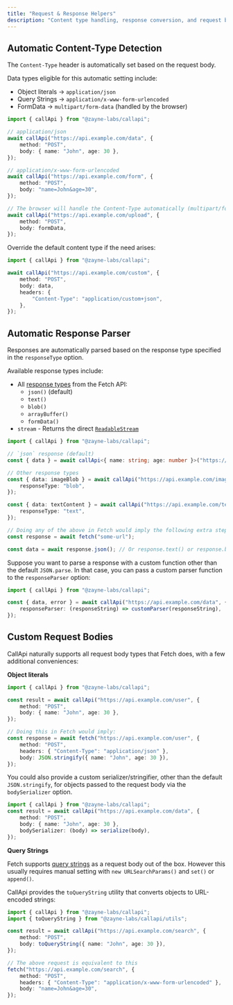 ```yaml
---
title: "Request & Response Helpers"
description: "Content type handling, response conversion, and request body processing"
---
```


## Automatic Content-Type Detection

The `Content-Type` header is automatically set based on the request body.

Data types eligible for this automatic setting include:

- Object literals → `application/json`
- Query Strings → `application/x-www-form-urlencoded`
- FormData → `multipart/form-data` (handled by the browser)

```ts title="api.ts"
import { callApi } from "@zayne-labs/callapi";

// application/json
await callApi("https://api.example.com/data", {
	method: "POST",
	body: { name: "John", age: 30 },
});

// application/x-www-form-urlencoded
await callApi("https://api.example.com/form", {
	method: "POST",
	body: "name=John&age=30",
});

// The browser will handle the Content-Type automatically (multipart/form-data)
await callApi("https://api.example.com/upload", {
	method: "POST",
	body: formData,
});
```

Override the default content type if the need arises:

```ts title="api.ts"
import { callApi } from "@zayne-labs/callapi";

await callApi("https://api.example.com/custom", {
	method: "POST",
	body: data,
	headers: {
		"Content-Type": "application/custom+json",
	},
});
```

## Automatic Response Parser

Responses are automatically parsed based on the response type specified in the `responseType` option.

Available response types include:

- All [response types](https://developer.mozilla.org/en-US/docs/Web/API/Response#instance_methods) from the Fetch API:
   - `json()` (default)
   - `text()`
   - `blob()`
   - `arrayBuffer()`
   - `formData()`
- `stream` - Returns the direct [`ReadableStream`](https://developer.mozilla.org/en-US/docs/Web/API/Response/body)

```ts title="api.ts"
import { callApi } from "@zayne-labs/callapi";

// `json` response (default)
const { data } = await callApi<{ name: string; age: number }>("https://api.example.com/user");

// Other response types
const { data: imageBlob } = await callApi("https://api.example.com/image", {
	responseType: "blob",
});

const { data: textContent } = await callApi("https://api.example.com/text", {
	responseType: "text",
});

// Doing any of the above in Fetch would imply the following extra steps:
const response = await fetch("some-url");

const data = await response.json(); // Or response.text() or response.blob() etc
```

Suppose you want to parse a response with a custom function other than the default `JSON.parse`. In that case, you can pass a custom parser function to the `responseParser` option:

```ts title="api.ts"
import { callApi } from "@zayne-labs/callapi";

const { data, error } = await callApi("https://api.example.com/data", {
	responseParser: (responseString) => customParser(responseString),
});
```

## Custom Request Bodies

CallApi naturally supports all request body types that Fetch does, with a few additional conveniences:

**Object literals**

```ts title="api.ts"
import { callApi } from "@zayne-labs/callapi";

const result = await callApi("https://api.example.com/user", {
	method: "POST",
	body: { name: "John", age: 30 },
});

// Doing this in Fetch would imply:
const response = await fetch("https://api.example.com/user", {
	method: "POST",
	headers: { "Content-Type": "application/json" },
	body: JSON.stringify({ name: "John", age: 30 }),
});
```

You could also provide a custom serializer/stringifier, other than the default `JSON.stringify`, for objects passed to the request body via the `bodySerializer` option.

```ts title="api.ts"
import { callApi } from "@zayne-labs/callapi";
const result = await callApi("https://api.example.com/data", {
	method: "POST",
	body: { name: "John", age: 30 },
	bodySerializer: (body) => serialize(body),
});
```

**Query Strings**

Fetch supports [query strings](https://developer.mozilla.org/en-US/docs/Web/API/URLSearchParams) as a request body out of the box. However this usually requires manual setting with `new URLSearchParams()` and `set()` or `append()`.

CallApi provides the `toQueryString` utility that converts objects to URL-encoded strings:

```ts title="api.ts"
import { callApi } from "@zayne-labs/callapi";
import { toQueryString } from "@zayne-labs/callapi/utils";

const result = await callApi("https://api.example.com/search", {
	method: "POST",
	body: toQueryString({ name: "John", age: 30 }),
});

// The above request is equivalent to this
fetch("https://api.example.com/search", {
	method: "POST",
	headers: { "Content-Type": "application/x-www-form-urlencoded" },
	body: "name=John&age=30",
});
```
